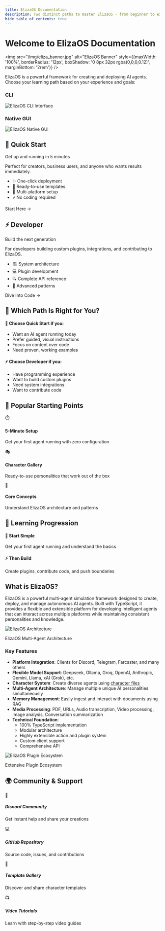 ```yaml
---
title: ElizaOS Documentation
description: Two distinct paths to master ElizaOS - from beginner to expert, we've got you covered
hide_table_of_contents: true
---
```



# Welcome to ElizaOS Documentation

<img 
  src="/img/eliza_banner.jpg" 
  alt="ElizaOS Banner" 
  style={{maxWidth: '100%', borderRadius: '12px', boxShadow: '0 8px 32px rgba(0,0,0,0.12)', marginBottom: '2rem'}}
/>

ElizaOS is a powerful framework for creating and deploying AI agents. Choose your learning path based on your experience and goals:

<div className="row margin-top--lg margin-bottom--lg">
  <div className="col col--6">
    <div style={{textAlign: 'center'}}>
      <h3 style={{marginBottom: '1rem'}}>CLI</h3>
      <img 
        src="/img/cli.jpg" 
        alt="ElizaOS CLI Interface" 
        style={{maxWidth: '100%', borderRadius: '8px', boxShadow: '0 4px 20px rgba(0,0,0,0.15)'}}
      />
    </div>
  </div>
  <div className="col col--6">
    <div style={{textAlign: 'center'}}>
      <h3 style={{marginBottom: '1rem'}}>Native GUI</h3>
      <img 
        src="/img/gui.jpg" 
        alt="ElizaOS Native GUI" 
        style={{maxWidth: '100%', borderRadius: '8px', boxShadow: '0 4px 20px rgba(0,0,0,0.15)'}}
      />
    </div>
  </div>
</div>

<div className="row margin-top--lg">
  <div className="col col--6">
    <div className="card shadow--md" style={{background: 'linear-gradient(135deg, #667eea 0%, #764ba2 100%)', color: 'white', borderRadius: '12px'}}>
      <div className="card__header">
        <h2 style={{color: 'white'}}>🚀 Quick Start</h2>
        <p className="subtitle" style={{color: 'rgba(255,255,255,0.9)'}}>Get up and running in 5 minutes</p>
      </div>
      <div className="card__body">
        <p style={{color: 'rgba(255,255,255,0.95)'}}>Perfect for creators, business users, and anyone who wants results immediately.</p>
        <ul style={{color: 'rgba(255,255,255,0.9)'}}>
          <li>✨ One-click deployment</li>
          <li>🎯 Ready-to-use templates</li>
          <li>📱 Multi-platform setup</li>
          <li>⚡ No coding required</li>
        </ul>
      </div>
      <div className="card__footer">
        <Link
          className="button button--secondary button--lg button--block"
          style={{background: 'rgba(255,255,255,0.2)', backdropFilter: 'blur(10px)', border: '1px solid rgba(255,255,255,0.3)', color: 'white'}}
          to="/docs/simple/getting-started/quick-start">
          Start Here →
        </Link>
      </div>
    </div>
  </div>
  
  <div className="col col--6">
    <div className="card shadow--md" style={{background: 'linear-gradient(135deg, #4facfe 0%, #00f2fe 100%)', color: 'white', borderRadius: '12px'}}>
      <div className="card__header">
        <h2 style={{color: 'white'}}>⚡ Developer</h2>
        <p className="subtitle" style={{color: 'rgba(255,255,255,0.9)'}}>Build the next generation</p>
      </div>
      <div className="card__body">
        <p style={{color: 'rgba(255,255,255,0.95)'}}>For developers building custom plugins, integrations, and contributing to ElizaOS.</p>
        <ul style={{color: 'rgba(255,255,255,0.9)'}}>
          <li>🏗️ System architecture</li>
          <li>💻 Plugin development</li>
          <li>🔍 Complete API reference</li>
          <li>🚀 Advanced patterns</li>
        </ul>
      </div>
      <div className="card__footer">
        <Link
          className="button button--secondary button--lg button--block"
          style={{background: 'rgba(255,255,255,0.2)', backdropFilter: 'blur(10px)', border: '1px solid rgba(255,255,255,0.3)', color: 'white'}}
          to="/docs/technical/architecture/overview">
          Dive Into Code →
        </Link>
      </div>
    </div>
  </div>
</div>

## 🧭 Which Path Is Right for You?

<div className="row margin-top--lg">
  <div className="col col--12">
    <div
      style={{
        background:
          'linear-gradient(135deg, rgba(255,255,255,0.1) 0%, rgba(255,255,255,0.05) 100%)',
        backdropFilter: 'blur(10px)',
        border: '1px solid rgba(255,255,255,0.1)',
        borderRadius: '12px',
        padding: '24px',
      }}
    >
      <div className="row">
        <div className="col col--6">
          <h4>🚀 Choose Quick Start if you:</h4>
          <ul>
            <li>Want an AI agent running today</li>
            <li>Prefer guided, visual instructions</li>
            <li>Focus on content over code</li>
            <li>Need proven, working examples</li>
          </ul>
        </div>
        <div className="col col--6">
          <h4>⚡ Choose Developer if you:</h4>
          <ul>
            <li>Have programming experience</li>
            <li>Want to build custom plugins</li>
            <li>Need system integrations</li>
            <li>Want to contribute code</li>
          </ul>
        </div>
      </div>
    </div>
  </div>
</div>

## 🌟 Popular Starting Points

<div className="row margin-top--lg">
  <div className="col col--4">
    <Link
      className="card padding--lg hover-lift"
      to="/docs/simple/getting-started/quick-start"
      style={{ height: '100%', textDecoration: 'none' }}
    >
      <div style={{ fontSize: '2.5rem', textAlign: 'center', marginBottom: '12px' }}>⏱️</div>
      <h4>5-Minute Setup</h4>
      <p style={{ color: '#666', fontSize: '0.9rem' }}>
        Get your first agent running with zero configuration
      </p>
    </Link>
  </div>
  <div className="col col--4">
    <Link
      className="card padding--lg hover-lift"
      to="/docs/simple/templates/gallery"
      style={{ height: '100%', textDecoration: 'none' }}
    >
      <div style={{ fontSize: '2.5rem', textAlign: 'center', marginBottom: '12px' }}>🎭</div>
      <h4>Character Gallery</h4>
      <p style={{ color: '#666', fontSize: '0.9rem' }}>
        Ready-to-use personalities that work out of the box
      </p>
    </Link>
  </div>
  <div className="col col--4">
    <Link
      className="card padding--lg hover-lift"
      to="/docs/technical/architecture/core-concepts"
      style={{ height: '100%', textDecoration: 'none' }}
    >
      <div style={{ fontSize: '2.5rem', textAlign: 'center', marginBottom: '12px' }}>🧠</div>
      <h4>Core Concepts</h4>
      <p style={{ color: '#666', fontSize: '0.9rem' }}>
        Understand ElizaOS architecture and patterns
      </p>
    </Link>
  </div>
</div>

## 🎯 Learning Progression

<div className="margin-top--lg">
  <div
    style={{
      background: 'linear-gradient(90deg, #667eea 0%, #4facfe 100%)',
      height: '4px',
      borderRadius: '2px',
      marginBottom: '20px',
    }}
  ></div>
  <div className="row">
    <div className="col col--6 text--center">
      <h4>🚀 Start Simple</h4>
      <p>Get your first agent running and understand the basics</p>
    </div>
    <div className="col col--6 text--center">
      <h4>⚡ Then Build</h4>
      <p>Create plugins, contribute code, and push boundaries</p>
    </div>
  </div>
</div>

## What is ElizaOS?

ElizaOS is a powerful multi-agent simulation framework designed to create, deploy, and manage autonomous AI agents. Built with TypeScript, it provides a flexible and extensible platform for developing intelligent agents that can interact across multiple platforms while maintaining consistent personalities and knowledge.

<div style={{textAlign: 'center', margin: '2rem 0'}}>
  <img 
    src="/img/eliza-architecture.jpg" 
    alt="ElizaOS Architecture" 
    style={{maxWidth: '100%', borderRadius: '12px', boxShadow: '0 8px 32px rgba(0,0,0,0.12)'}}
  />
  <p style={{fontSize: '0.9rem', color: '#666', marginTop: '0.5rem', fontStyle: 'italic'}}>
    ElizaOS Multi-Agent Architecture
  </p>
</div>

### Key Features

- **Platform Integration**: Clients for Discord, Telegram, Farcaster, and many others
- **Flexible Model Support**: Deepseek, Ollama, Groq, OpenAI, Anthropic, Gemini, Llama, xAI (Grok), etc.
- **Character System**: Create diverse agents using [character files](https://github.com/elizaOS/characterfile)
- **Multi-Agent Architecture**: Manage multiple unique AI personalities simultaneously
- **Memory Management**: Easily ingest and interact with documents using RAG
- **Media Processing**: PDF, URLs, Audio transcription, Video processing, Image analysis, Conversation summarization
- **Technical Foundation**:
  - 100% TypeScript implementation
  - Modular architecture
  - Highly extensible action and plugin system
  - Custom client support
  - Comprehensive API

<div style={{textAlign: 'center', margin: '2rem 0'}}>
  <img 
    src="/img/montage-plugins.jpg" 
    alt="ElizaOS Plugin Ecosystem" 
    style={{maxWidth: '100%', borderRadius: '12px', boxShadow: '0 8px 32px rgba(0,0,0,0.12)'}}
  />
  <p style={{fontSize: '0.9rem', color: '#666', marginTop: '0.5rem', fontStyle: 'italic'}}>
    Extensive Plugin Ecosystem
  </p>
</div>

## 🌍 Community & Support

<div className="row margin-top--lg">
  <div className="col col--3">
    <Link
      className="card padding--md text--center"
      to="https://discord.gg/elizaos"
      style={{ textDecoration: 'none', height: '100%' }}
    >
      <div style={{ fontSize: '2rem', marginBottom: '8px' }}>💬</div>
      <h5>Discord Community</h5>
      <p style={{ fontSize: '0.85rem', color: '#666' }}>
        Get instant help and share your creations
      </p>
    </Link>
  </div>
  <div className="col col--3">
    <Link
      className="card padding--md text--center"
      to="https://github.com/elizaOS/eliza"
      style={{ textDecoration: 'none', height: '100%' }}
    >
      <div style={{ fontSize: '2rem', marginBottom: '8px' }}>💻</div>
      <h5>GitHub Repository</h5>
      <p style={{ fontSize: '0.85rem', color: '#666' }}>Source code, issues, and contributions</p>
    </Link>
  </div>
  <div className="col col--3">
    <Link
      className="card padding--md text--center"
      to="/docs/simple/templates/gallery"
      style={{ textDecoration: 'none', height: '100%' }}
    >
      <div style={{ fontSize: '2rem', marginBottom: '8px' }}>🎨</div>
      <h5>Template Gallery</h5>
      <p style={{ fontSize: '0.85rem', color: '#666' }}>Discover and share character templates</p>
    </Link>
  </div>
  <div className="col col--3">
    <Link
      className="card padding--md text--center"
      to="https://youtube.com/@elizaos"
      style={{ textDecoration: 'none', height: '100%' }}
    >
      <div style={{ fontSize: '2rem', marginBottom: '8px' }}>📺</div>
      <h5>Video Tutorials</h5>
      <p style={{ fontSize: '0.85rem', color: '#666' }}>Learn with step-by-step video guides</p>
    </Link>
  </div>
</div>

<style>
  {`
.hover-lift:hover {
  transform: translateY(-4px);
  transition: transform 0.2s ease;
  box-shadow: 0 8px 25px rgba(0,0,0,0.15);
}

.card {
  transition: all 0.2s ease;
}
`}
</style>
